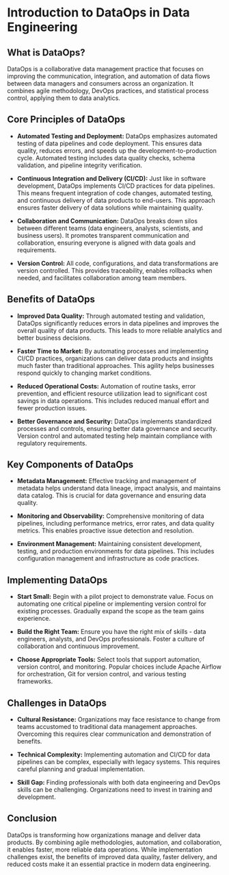# Introduction to DataOps in Data Engineering

## What is DataOps?

DataOps is a collaborative data management practice that focuses on improving the communication, integration, and automation of data flows between data managers and consumers across an organization. It combines agile methodology, DevOps practices, and statistical process control, applying them to data analytics.

## Core Principles of DataOps

* **Automated Testing and Deployment:** DataOps emphasizes automated testing of data pipelines and code deployment. This ensures data quality, reduces errors, and speeds up the development-to-production cycle. Automated testing includes data quality checks, schema validation, and pipeline integrity verification.

* **Continuous Integration and Delivery (CI/CD):** Just like in software development, DataOps implements CI/CD practices for data pipelines. This means frequent integration of code changes, automated testing, and continuous delivery of data products to end-users. This approach ensures faster delivery of data solutions while maintaining quality.

* **Collaboration and Communication:** DataOps breaks down silos between different teams (data engineers, analysts, scientists, and business users). It promotes transparent communication and collaboration, ensuring everyone is aligned with data goals and requirements.

* **Version Control:** All code, configurations, and data transformations are version controlled. This provides traceability, enables rollbacks when needed, and facilitates collaboration among team members.

## Benefits of DataOps

* **Improved Data Quality:** Through automated testing and validation, DataOps significantly reduces errors in data pipelines and improves the overall quality of data products. This leads to more reliable analytics and better business decisions.

* **Faster Time to Market:** By automating processes and implementing CI/CD practices, organizations can deliver data products and insights much faster than traditional approaches. This agility helps businesses respond quickly to changing market conditions.

* **Reduced Operational Costs:** Automation of routine tasks, error prevention, and efficient resource utilization lead to significant cost savings in data operations. This includes reduced manual effort and fewer production issues.

* **Better Governance and Security:** DataOps implements standardized processes and controls, ensuring better data governance and security. Version control and automated testing help maintain compliance with regulatory requirements.

## Key Components of DataOps

* **Metadata Management:** Effective tracking and management of metadata helps understand data lineage, impact analysis, and maintains data catalog. This is crucial for data governance and ensuring data quality.

* **Monitoring and Observability:** Comprehensive monitoring of data pipelines, including performance metrics, error rates, and data quality metrics. This enables proactive issue detection and resolution.

* **Environment Management:** Maintaining consistent development, testing, and production environments for data pipelines. This includes configuration management and infrastructure as code practices.

## Implementing DataOps

* **Start Small:** Begin with a pilot project to demonstrate value. Focus on automating one critical pipeline or implementing version control for existing processes. Gradually expand the scope as the team gains experience.

* **Build the Right Team:** Ensure you have the right mix of skills - data engineers, analysts, and DevOps professionals. Foster a culture of collaboration and continuous improvement.

* **Choose Appropriate Tools:** Select tools that support automation, version control, and monitoring. Popular choices include Apache Airflow for orchestration, Git for version control, and various testing frameworks.

## Challenges in DataOps

* **Cultural Resistance:** Organizations may face resistance to change from teams accustomed to traditional data management approaches. Overcoming this requires clear communication and demonstration of benefits.

* **Technical Complexity:** Implementing automation and CI/CD for data pipelines can be complex, especially with legacy systems. This requires careful planning and gradual implementation.

* **Skill Gap:** Finding professionals with both data engineering and DevOps skills can be challenging. Organizations need to invest in training and development.

## Conclusion

DataOps is transforming how organizations manage and deliver data products. By combining agile methodologies, automation, and collaboration, it enables faster, more reliable data operations. While implementation challenges exist, the benefits of improved data quality, faster delivery, and reduced costs make it an essential practice in modern data engineering.